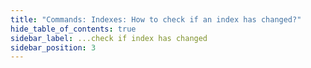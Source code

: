 ```yaml
---
title: "Commands: Indexes: How to check if an index has changed?"
hide_table_of_contents: true
sidebar_label: ...check if index has changed
sidebar_position: 3
---
```





<LanguageSwitcher supportedLanguages={supportedLanguages} />

<LanguageContent language="csharp">
   <CheckIfIndexHasChangedCsharp />
</LanguageContent>

<LanguageContent language="java">
   <CheckIfIndexHasChangedJava />
</LanguageContent>

<LanguageContent language="http">
   <CheckIfIndexHasChangedHttp />
</LanguageContent>


<!---
- [GetIndex](../../../../client-api/commands/indexes/get)
- [PutIndex](../../../../client-api/commands/indexes/put)
- [DeleteIndex](../../../../client-api/commands/indexes/delete)

-->